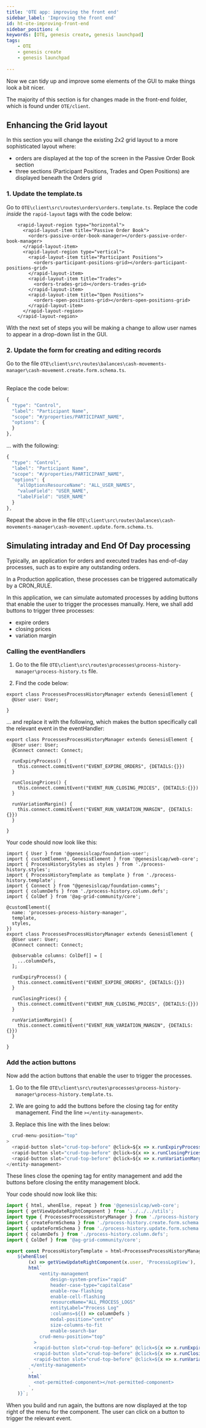 ```yaml
---
title: 'OTE app: improving the front end'
sidebar_label: 'Improving the front end'
id: ht-ote-improving-front-end
sidebar_position: 4
keywords: [OTE, genesis create, genesis launchpad]
tags:
    - OTE
    - genesis create
    - genesis launchpad
 
---
```



Now we can tidy up and improve some elements of the GUI to make things look a bit nicer.

The majority of this section is for changes made in the front-end folder, which is found under `OTE/client`.

## Enhancing the Grid layout

In this section you will change the existing 2x2 grid layout to a more sophisticated layout where:

- orders are displayed at the top of the screen in the Passive Order Book section
- three sections (Participant Positions, Trades and Open Positions) are displayed beneath the Orders grid

### 1. Update the template.ts
Go to `OTE\client\src\routes\orders\orders.template.ts`. Replace the code *inside* the `rapid-layout` tags with the code below:

```
    <rapid-layout-region type="horizontal">
      <rapid-layout-item title="Passive Order Book">
        <orders-passive-order-book-manager></orders-passive-order-book-manager>
      </rapid-layout-item>
      <rapid-layout-region type="vertical">
        <rapid-layout-item title="Participant Positions">
          <orders-participant-positions-grid></orders-participant-positions-grid>
        </rapid-layout-item>
        <rapid-layout-item title="Trades">
          <orders-trades-grid></orders-trades-grid>
        </rapid-layout-item>
        <rapid-layout-item title="Open Positions">
          <orders-open-positions-grid></orders-open-positions-grid>
        </rapid-layout-item>
      </rapid-layout-region>
    </rapid-layout-region>
```

With the next set of steps you will be making a change to allow user names to appear in a drop-down list in the GUI.

### 2. Update the form for creating and editing records

Go to the file `OTE\client\src\routes\balances\cash-movements-manager\cash-movement.create.form.schema.ts`.<br></br>

Replace the code below:

```ts
{
  "type": "Control",
  "label": "Participant Name",
  "scope": "#/properties/PARTICIPANT_NAME",
  "options": {
  }
},
```

... with the following:

```ts
{
  "type": "Control",
  "label": "Participant Name",
  "scope": "#/properties/PARTICIPANT_NAME",
  "options": {
    "allOptionsResourceName": "ALL_USER_NAMES",
    "valueField": "USER_NAME",
    "labelField": "USER_NAME"
  }
},
```
Repeat the above in the file `OTE\client\src\routes\balances\cash-movements-manager\cash-movement.update.form.schema.ts`.


## Simulating intraday and End Of Day processing

Typically, an application for orders and executed trades has end-of-day processes, such as to expire any outstanding orders.

In a Production application, these processes can be triggered automatically by a CRON_RULE.

In this application, we can simulate automated processes by adding buttons that enable the user to trigger the processes manually. Here, we shall add buttons to trigger three processes:

- expire orders
- closing prices
- variation margin

### Calling the eventHandlers

1. Go to the file `OTE\client\src\routes\processes\process-history-manager\process-history.ts` file.

2. Find the code below:

```
export class ProcessesProcessHistoryManager extends GenesisElement {
  @User user: User;

}
```

... and replace it with the following, which makes the button specifically call the relevant event in the eventHandler:

```
export class ProcessesProcessHistoryManager extends GenesisElement {
  @User user: User;
  @Connect connect: Connect;

  runExpiryProcess() {
    this.connect.commitEvent("EVENT_EXPIRE_ORDERS", {DETAILS:{}})
  }

  runClosingPrices() {
    this.connect.commitEvent("EVENT_RUN_CLOSING_PRICES", {DETAILS:{}})
  }

  runVariationMargin() {
    this.connect.commitEvent("EVENT_RUN_VARIATION_MARGIN", {DETAILS:{}})
  }

}
```

Your code should now look like this:

```
import { User } from '@genesislcap/foundation-user';
import { customElement, GenesisElement } from '@genesislcap/web-core';
import { ProcessHistoryStyles as styles } from './process-history.styles';
import { ProcessHistoryTemplate as template } from './process-history.template';
import { Connect } from "@genesislcap/foundation-comms";
import { columnDefs } from './process-history.column.defs';
import { ColDef } from '@ag-grid-community/core';

@customElement({
  name: 'processes-process-history-manager',
  template,
  styles,
})
export class ProcessesProcessHistoryManager extends GenesisElement {
  @User user: User;
  @Connect connect: Connect;

  @observable columns: ColDef[] = [
    ...columnDefs,
  ];

  runExpiryProcess() {
    this.connect.commitEvent("EVENT_EXPIRE_ORDERS", {DETAILS:{}})
  }

  runClosingPrices() {
    this.connect.commitEvent("EVENT_RUN_CLOSING_PRICES", {DETAILS:{}})
  }

  runVariationMargin() {
    this.connect.commitEvent("EVENT_RUN_VARIATION_MARGIN", {DETAILS:{}})
  }

}
```

### Add the action buttons
Now add the action buttons that enable the user to trigger the processes. 

1. Go to the file `OTE\client\src\routes\processes\process-history-manager\process-history.template.ts`. 

2. We are going to add the buttons before the closing tag for entity management. Find the line `></entity-management>`.

3. Replace this line with the lines below:
 

```ts
  crud-menu-position="top"
>
  <rapid-button slot="crud-top-before" @click=${x => x.runExpiryProcess()}>Run Expiry Process</rapid-button>
  <rapid-button slot="crud-top-before" @click=${x => x.runClosingPrices()}>Run Closing Prices</rapid-button>
  <rapid-button slot="crud-top-before" @click=${x => x.runVariationMargin()}>Run Variation Margin Calls</rapid-button>
</entity-management>
```

These lines close the opening tag for entity management and add the buttons before closing the entity management block.

Your code should now look like this:

```ts
import { html, whenElse, repeat } from '@genesislcap/web-core';
import { getViewUpdateRightComponent } from '../../../utils';
import type { ProcessesProcessHistoryManager } from './process-history';
import { createFormSchema } from './process-history.create.form.schema';
import { updateFormSchema } from './process-history.update.form.schema';
import { columnDefs } from './process-history.column.defs';
import { ColDef } from '@ag-grid-community/core';

export const ProcessHistoryTemplate = html<ProcessesProcessHistoryManager>`
    ${whenElse(
        (x) => getViewUpdateRightComponent(x.user, 'ProcessLogView'),
        html`
            <entity-management
                design-system-prefix="rapid"
                header-case-type="capitalCase"
                enable-row-flashing
                enable-cell-flashing
                resourceName="ALL_PROCESS_LOGS"
                entityLabel="Process Log"
                :columns=${() => columnDefs }
                modal-position="centre"
                size-columns-to-fit
                enable-search-bar
            crud-menu-position="top"
          >
          <rapid-button slot="crud-top-before" @click=${x => x.runExpiryProcess()}>Run Expiry Process</rapid-button>
          <rapid-button slot="crud-top-before" @click=${x => x.runClosingPrices()}>Run Closing Prices</rapid-button>
          <rapid-button slot="crud-top-before" @click=${x => x.runVariationMargin()}>Run Variation Margin Calls</rapid-button>
         </entity-management>
        `,
        html`
          <not-permitted-component></not-permitted-component>
        `,
    )}`;
```

When you build and run again, the buttons are now displayed at the top right of the menu for the component. The user can click on a button to trigger the relevant event.
